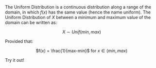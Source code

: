 The Uniform Distribution is a continuous distribution along a range of the domain, in which $f(x)$ has the same value (hence the name uniform). The Uniform Distribution of $X$ between a minimum and maximum value of the domain can be written as:

<center> $X \sim Unif(min,max)$</center>

Provided that:

<center> $f(x) = \frac{1}{max-min}$ for $x\in(min,max)$</center>

Try it out!